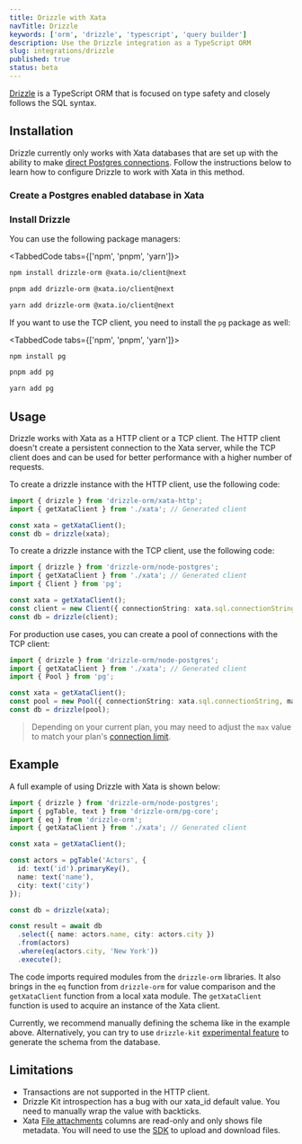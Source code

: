 ```yaml
---
title: Drizzle with Xata
navTitle: Drizzle
keywords: ['orm', 'drizzle', 'typescript', 'query builder']
description: Use the Drizzle integration as a TypeScript ORM
slug: integrations/drizzle
published: true
status: beta
---
```


[Drizzle](https://github.com/drizzle-team/drizzle-orm) is a TypeScript ORM that is focused on type safety and closely follows the SQL syntax.

## Installation

Drizzle currently only works with Xata databases that are set up with the ability to make [direct Postgres connections](/docs/postgres). Follow the instructions below to learn how to configure Drizzle to work with Xata in this method.

### Create a Postgres enabled database in Xata

<DocsEnablePostgres />

### Install Drizzle

You can use the following package managers:

<TabbedCode tabs={['npm', 'pnpm', 'yarn']}>

```sh
npm install drizzle-orm @xata.io/client@next
```

```sh
pnpm add drizzle-orm @xata.io/client@next
```

```sh
yarn add drizzle-orm @xata.io/client@next
```

</TabbedCode>

If you want to use the TCP client, you need to install the `pg` package as well:

<TabbedCode tabs={['npm', 'pnpm', 'yarn']}>

```sh
npm install pg
```

```sh
pnpm add pg
```

```sh
yarn add pg
```

</TabbedCode>

## Usage

Drizzle works with Xata as a HTTP client or a TCP client. The HTTP client doesn't create a persistent connection to the Xata server, while the TCP client does and can be used for better performance with a higher number of requests.

To create a drizzle instance with the HTTP client, use the following code:

```ts
import { drizzle } from 'drizzle-orm/xata-http';
import { getXataClient } from './xata'; // Generated client

const xata = getXataClient();
const db = drizzle(xata);
```

To create a drizzle instance with the TCP client, use the following code:

```ts
import { drizzle } from 'drizzle-orm/node-postgres';
import { getXataClient } from './xata'; // Generated client
import { Client } from 'pg';

const xata = getXataClient();
const client = new Client({ connectionString: xata.sql.connectionString });
const db = drizzle(client);
```

For production use cases, you can create a pool of connections with the TCP client:

```ts
import { drizzle } from 'drizzle-orm/node-postgres';
import { getXataClient } from './xata'; // Generated client
import { Pool } from 'pg';

const xata = getXataClient();
const pool = new Pool({ connectionString: xata.sql.connectionString, max: 20 });
const db = drizzle(pool);
```

> Depending on your current plan, you may need to adjust the `max` value to match your plan's [connection limit](/docs/rest-api/limits).

## Example

A full example of using Drizzle with Xata is shown below:

```ts
import { drizzle } from 'drizzle-orm/node-postgres';
import { pgTable, text } from 'drizzle-orm/pg-core';
import { eq } from 'drizzle-orm';
import { getXataClient } from './xata'; // Generated client

const xata = getXataClient();

const actors = pgTable('Actors', {
  id: text('id').primaryKey(),
  name: text('name'),
  city: text('city')
});

const db = drizzle(xata);

const result = await db
  .select({ name: actors.name, city: actors.city })
  .from(actors)
  .where(eq(actors.city, 'New York'))
  .execute();
```

The code imports required modules from the `drizzle-orm` libraries. It also brings in the `eq` function from `drizzle-orm` for value comparison and the `getXataClient` function from a local xata module. The `getXataClient` function is used to acquire an instance of the Xata client.

Currently, we recommend manually defining the schema like in the example above. Alternatively, you can try to use `drizzle-kit` [experimental feature](https://orm.drizzle.team/kit-docs/commands#introspect--pull) to generate the schema from the database.

## Limitations

- Transactions are not supported in the HTTP client.
- Drizzle Kit introspection has a bug with our xata_id default value. You need to manually wrap the value with backticks.
- Xata [File attachments](/docs/sdk/file-attachments) columns are read-only and only shows file metadata. You will need to use the [SDK](/docs/sdk/typescript/overview) to upload and download files.
